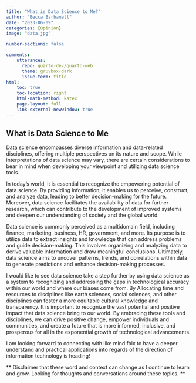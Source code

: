 ---
title: "What is Data Science to Me?"
author: "Becca Barbanell"
date: "2023-06-09"
categories: [Opinion]
image: "data.jpg"

number-sections: false

comments: 
    utterances: 
      repo: quarto-dev/quarto-web
      theme: gruvbox-dark
      issue-term: title
html:    
    toc: true
    toc-location: right
    html-math-method: katex
    page-layout: full
    link-external-newwindow: true
---

## What is Data Science to Me 

Data science encompasses diverse information and data-related disciplines, offering multiple perspectives on its nature and scope. While interpretations of data science may vary, there are certain considerations to bear in mind when developing your viewpoint and utilizing data science tools.

In today's world, it is essential to recognize the empowering potential of data science. By providing information, it enables us to perceive, construct, and analyze data, leading to better decision-making for the future. Moreover, data science facilitates the availability of data for further research, which can contribute to the development of improved systems and deepen our understanding of society and the global world.

Data science is commonly perceived as a multidomain field, including finance, marketing, business, HR, government, and more. Its purpose is to utilize data to extract insights and knowledge that can address problems and guide decision-making. This involves organizing and analyzing data to derive valuable information and draw meaningful conclusions. Ultimately, data science aims to uncover patterns, trends, and correlations within data to generate predictions and enhance decision-making processes.

I would like to see data science take a step further by using data science as a system to recognizing and addressing the gaps in technological accuracy within our world and where our biases come from. By Allocating time and resources to disciplines like earth sciences, social sciences, and other disciplines can foster a more equitable cultural knowledge and transparency. It is important to recognize the vast potential and positive impact that data science bring to our world. By embracing these tools and disciplines, we can drive positive change, empower individuals and communities, and create a future that is more informed, inclusive, and prosperous for all in the exponential growth of technological advancements.

I am looking forward to connecting with like mind folx to have a deeper understand and practical applications into regards of the direction of information technology is heading!


** Disclaimer that these word and context can change as I continue to learn and grow. Looking for thoughts and conversations around these topics. **